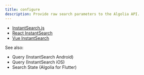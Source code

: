 ```yaml
---
title: configure
description: Provide raw search parameters to the Algolia API.
---
```


- [InstantSearch.js](/ui-libraries/instantsearch/widgets/configure/js)
- [React InstantSearch](/ui-libraries/instantsearch/widgets/configure/react)
- [Vue InstantSearch](/ui-libraries/instantsearch/widgets/configure/vue)

See also:

- Query (InstantSearch Android)
- Query (InstantSearch iOS)
- Search State (Algolia for Flutter)
